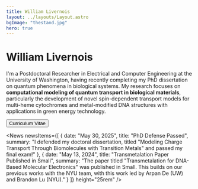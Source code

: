 ```yaml
---
title: William Livernois
layout: ../layouts/Layout.astro
bgImage: "thestand.jpg"
hero: true
---
```



<Card>

# William Livernois
I'm a Postdoctoral Researcher in Electrical and Computer Engineering at the University of Washington, having recently completing my PhD dissertation on quantum phenomena in biological systems. My research focuses on **computational modeling of quantum transport in biological materials**, particularly the development of novel spin-dependent transport models for multi-heme cytochromes and metal-modified DNA structures with applications in green energy technology.

<SocialIcons 
    email="william@liverno.is"
    linkedin="willlivernois" 
    orcid="0000-0001-8637-1213"
    github="wliverno"
/>

<Button href={CV}>Curriculum Vitae</Button>

<Molecule />

</Card>

<News newsItems={[
    {
        date: "May 30, 2025",
        title: "PhD Defense Passed",
        summary: "I defended my doctoral dissertation, titled \"Modeling Charge Transport Through Biomolecules with Transition Metals\" and passed my final exam!"
    },
    {
        date: "May 13, 2024",
        title: "Transmetalation Paper Published in Small",
        summary: "The paper titled \"Transmetalation for DNA-Based Molecular Electronics\" was published in Small. This builds on our previous works with the NYU team, with this work led by Arpan De (UW) and Brandon Lu (NYU)."
    }
]} height="25rem" />
